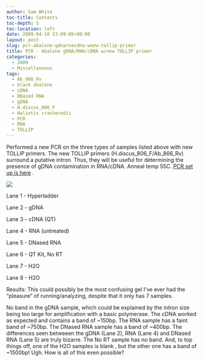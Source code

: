 ```yaml
---
author: Sam White
toc-title: Contents
toc-depth: 5
toc-location: left
date: 2009-04-10 23:09:05+00:00
layout: post
slug: pcr-abalone-gdnarnacdna-wnew-tollip-primer
title: PCR - Abalone gDNA/RNA/cDNA w/new TOLLIP primer
categories:
  - 2009
  - Miscellaneous
tags:
  - Ab_866_Rv
  - black abalone
  - cDNA
  - DNased RNA
  - gDNA
  - H.discus_806_F
  - Haliotis cracherodii
  - PCR
  - RNA
  - TOLLIP
---
```


Performed a new PCR on the three types of samples listed above with new TOLLIP primers. The new TOLLIP primers (H.discus_806_F/Ab_866_Rv) surround a putative intron. Thus, they will be useful for determining the presence of gDNA contamination in RNA/cDNA. Anneal temp 55C. [PCR set up is here](https://eagle.fish.washington.edu/Arabidopsis/Notebook%20Workup%20Files/20090410-02.jpg) .

![](https://eagle.fish.washington.edu/Arabidopsis/20090413-01.JPG)

Lane 1 - Hyperladder

Lane 2 - gDNA

Lane 3 - cDNA (QT)

Lane 4 - RNA (untreated)

Lane 5 - DNased RNA

Lane 6 - QT Kit, No RT

Lane 7 - H2O

Lane 8 - H2O

Results: This could possibly be the most confusing gel I've ever had the "pleasure" of running/analyzing, despite that it only has 7 samples.

No band in the gDNA sample, which could be explained by the intron size being too large for amplification with a basic polymerase. The cDNA worked as expected and contains a band of ~150bp. The RNA sample has a faint band of ~750bp. The DNased RNA sample has a band of ~400bp. The differences seen betweeen the gDNA (Lane 2), RNA (Lane 4) and DNased RNA (Lane 5) are truly bizarre. The No RT sample has no band. And, to top things off, one of the H2O samples is blank , but the other one has a band of ~1500bp! Ugh. How is all of this even possible?
